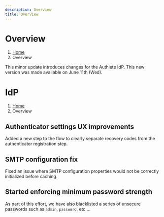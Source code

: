 ```yaml
---
description: Overview
title: Overview
---
```



# Overview
1. [Home](https://www.authlete.com/)
3. Overview

This minor update introduces changes for the Authlete IdP.
This new version was made available on June 11th (Wed).

# IdP
1. [Home](https://www.authlete.com/)
3. Overview

## Authenticator settings UX improvements

Added a new step to the flow to clearly separate recovery codes from the authenticator registration step.

## SMTP configuration fix

Fixed an issue where SMTP configuration properties would not be correctly initialized before caching.

## Started enforcing minimum password strength

As part of this effort, we have also blacklisted a series of unsecure passwords such as `admin`, `password`, etc …
